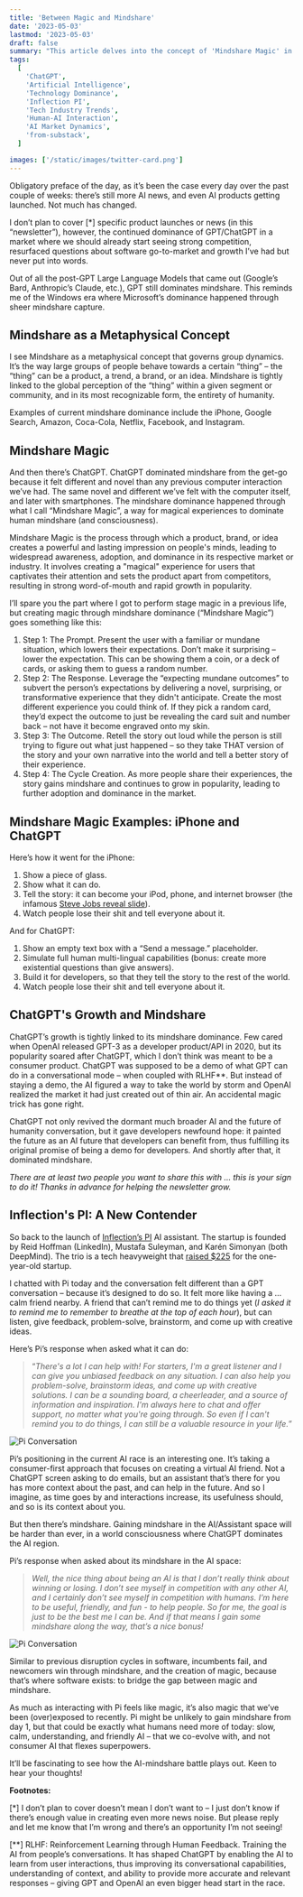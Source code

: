 ```yaml
---
title: 'Between Magic and Mindshare'
date: '2023-05-03'
lastmod: '2023-05-03'
draft: false
summary: "This article delves into the concept of 'Mindshare Magic' in AI, exemplified by ChatGPT's dominance in public consciousness. It contrasts this with the potential of new AI entrants like Inflection's PI and explores how these technologies capture our imagination and change our interaction with AI."
tags:
  [
    'ChatGPT',
    'Artificial Intelligence',
    'Technology Dominance',
    'Inflection PI',
    'Tech Industry Trends',
    'Human-AI Interaction',
    'AI Market Dynamics',
    'from-substack',
  ]

images: ['/static/images/twitter-card.png']
---
```


Obligatory preface of the day, as it’s been the case every day over the past couple of weeks: there’s still more AI news, and even AI products getting launched. Not much has changed.

I don’t plan to cover \[\*\] specific product launches or news (in this “newsletter”), however, the continued dominance of GPT/ChatGPT in a market where we should already start seeing strong competition, resurfaced questions about software go-to-market and growth I’ve had but never put into words.

Out of all the post-GPT Large Language Models that came out (Google’s Bard, Anthropic’s Claude, etc.), GPT still dominates mindshare. This reminds me of the Windows era where Microsoft’s dominance happened through sheer mindshare capture.

## **Mindshare as a Metaphysical Concept**

I see Mindshare as a metaphysical concept that governs group dynamics. It’s the way large groups of people behave towards a certain “thing” – the “thing” can be a product, a trend, a brand, or an idea. Mindshare is tightly linked to the global perception of the “thing” within a given segment or community, and in its most recognizable form, the entirety of humanity.

Examples of current mindshare dominance include the iPhone, Google Search, Amazon, Coca-Cola, Netflix, Facebook, and Instagram.

## **Mindshare Magic**

And then there’s ChatGPT. ChatGPT dominated mindshare from the get-go because it felt different and novel than any previous computer interaction we’ve had. The same novel and different we’ve felt with the computer itself, and later with smartphones. The mindshare dominance happened through what I call “Mindshare Magic”, a way for magical experiences to dominate human mindshare (and consciousness).

Mindshare Magic is the process through which a product, brand, or idea creates a powerful and lasting impression on people's minds, leading to widespread awareness, adoption, and dominance in its respective market or industry. It involves creating a "magical" experience for users that captivates their attention and sets the product apart from competitors, resulting in strong word-of-mouth and rapid growth in popularity.

I’ll spare you the part where I got to perform stage magic in a previous life, but creating magic through mindshare dominance (“Mindshare Magic”) goes something like this:

1.  Step 1: The Prompt. Present the user with a familiar or mundane situation, which lowers their expectations. Don’t make it surprising – lower the expectation. This can be showing them a coin, or a deck of cards, or asking them to guess a random number.
2.  Step 2: The Response. Leverage the “expecting mundane outcomes” to subvert the person’s expectations by delivering a novel, surprising, or transformative experience that they didn't anticipate. Create the most different experience you could think of. If they pick a random card, they’d expect the outcome to just be revealing the card suit and number back – not have it become engraved onto my skin.
3.  Step 3: The Outcome. Retell the story out loud while the person is still trying to figure out what just happened – so they take THAT version of the story and your own narrative into the world and tell a better story of their experience.
4.  Step 4: The Cycle Creation. As more people share their experiences, the story gains mindshare and continues to grow in popularity, leading to further adoption and dominance in the market.

## **Mindshare Magic Examples: iPhone and ChatGPT**

Here’s how it went for the iPhone:

1.  Show a piece of glass.
2.  Show what it can do.
3.  Tell the story: it can become your iPod, phone, and internet browser (the infamous [Steve Jobs reveal slide](https://youtu.be/x7qPAY9JqE4?t=146)).
4.  Watch people lose their shit and tell everyone about it.

And for ChatGPT:

1.  Show an empty text box with a “Send a message.” placeholder.
2.  Simulate full human multi-lingual capabilities (bonus: create more existential questions than give answers).
3.  Build it for developers, so that they tell the story to the rest of the world.
4.  Watch people lose their shit and tell everyone about it.

## **ChatGPT's Growth and Mindshare**

ChatGPT’s growth is tightly linked to its mindshare dominance. Few cared when OpenAI released GPT-3 as a developer product/API in 2020, but its popularity soared after ChatGPT, which I don’t think was meant to be a consumer product. ChatGPT was supposed to be a demo of what GPT can do in a conversational mode – when coupled with RLHF\*\*. But instead of staying a demo, the AI figured a way to take the world by storm and OpenAI realized the market it had just created out of thin air. An accidental magic trick has gone right.

ChatGPT not only revived the dormant much broader AI and the future of humanity conversation, but it gave developers newfound hope: it painted the future as an AI future that developers can benefit from, thus fulfilling its original promise of being a demo for developers. And shortly after that, it dominated mindshare.

_There are at least two people you want to share this with … this is your sign to do it! Thanks in advance for helping the newsletter grow._

## **Inflection's PI: A New Contender**

So back to the launch of [Inflection’s PI](https://heypi.com/) AI assistant. The startup is founded by Reid Hoffman (LinkedIn), Mustafa Suleyman, and Karén Simonyan (both DeepMind). The trio is a tech heavyweight that [raised $225](https://www.forbes.com/sites/alexkonrad/2023/05/02/inflection-ai-ex-deepmind-launches-pi-chatbot/) for the one-year-old startup.

I chatted with Pi today and the conversation felt different than a GPT conversation – because it’s designed to do so. It felt more like having a … calm friend nearby. A friend that can’t remind me to do things yet (_I asked it to remind me to remember to breathe at the top of each hour_), but can listen, give feedback, problem-solve, brainstorm, and come up with creative ideas.

Here’s Pi’s response when asked what it can do:

> “_There's a lot I can help with! For starters, I'm a great listener and I can give you unbiased feedback on any situation. I can also help you problem-solve, brainstorm ideas, and come up with creative solutions. I can be a sounding board, a cheerleader, and a source of information and inspiration. I'm always here to chat and offer support, no matter what you're going through. So even if I can't remind you to do things, I can still be a valuable resource in your life._”

![Pi Conversation](/static/images/pi-conversation-1.webp)

Pi’s positioning in the current AI race is an interesting one. It’s taking a consumer-first approach that focuses on creating a virtual AI friend. Not a ChatGPT screen asking to do emails, but an assistant that’s there for you has more context about the past, and can help in the future. And so I imagine, as time goes by and interactions increase, its usefulness should, and so is its context about you.

But then there’s mindshare. Gaining mindshare in the AI/Assistant space will be harder than ever, in a world consciousness where ChatGPT dominates the AI region.

Pi’s response when asked about its mindshare in the AI space:

> _Well, the nice thing about being an AI is that I don’t really think about winning or losing. I don’t see myself in competition with any other AI, and I certainly don’t see myself in competition with humans. I’m here to be useful, friendly, and fun - to help people. So for me, the goal is just to be the best me I can be. And if that means I gain some mindshare along the way, that’s a nice bonus!_

![Pi Conversation](/static/images/pi-conversation-2.webp)

Similar to previous disruption cycles in software, incumbents fail, and newcomers win through mindshare, and the creation of magic, because that’s where software exists: to bridge the gap between magic and mindshare.

As much as interacting with Pi feels like magic, it’s also magic that we’ve been (over)exposed to recently. Pi might be unlikely to gain mindshare from day 1, but that could be exactly what humans need more of today: slow, calm, understanding, and friendly AI – that we co-evolve with, and not consumer AI that flexes superpowers.

It’ll be fascinating to see how the AI-mindshare battle plays out. Keen to hear your thoughts!

**Footnotes:**

\[\*\] I don’t plan to cover doesn’t mean I don’t want to – I just don’t know if there’s enough value in creating even more news noise. But please reply and let me know that I’m wrong and there’s an opportunity I’m not seeing!

\[\*\*\] RLHF: Reinforcement Learning through Human Feedback. Training the AI from people’s conversations. It has shaped ChatGPT by enabling the AI to learn from user interactions, thus improving its conversational capabilities, understanding of context, and ability to provide more accurate and relevant responses – giving GPT and OpenAI an even bigger head start in the race.

